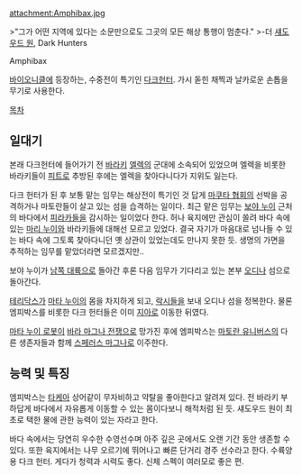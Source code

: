 attachment:Amphibax.jpg

>"그가 어떤 지역에 있다는 소문만으로도 그곳의 모든 해상 통행이 멈춘다."
>-더 [[섀도우드 원]], Dark Hunters

Amphibax

[[바이오니클]]에 등장하는, 수중전이 특기인 [[다크헌터(바이오니클)|다크헌터]]. 가시 돋힌 채찍과 날카로운 손톱을 무기로 사용한다.

[[목차]]
== 일대기 ==
본래 다크헌터에 들어가기 전 [[바라키(바이오니클)|바라키]] [[엘렉]]의 군대에 소속되어 있었으며 엘렉을 비롯한 바라키들이 [[피트]]로 추방된 후에는 엘렉을 찾아다니다가 지위도 잃는다.

다크 헌터가 된 후 보통 맡는 임무는 해상전이 특기인 것 답게 [[마쿠타 협회]]의 선박을 공격하거나 마토란들이 살고 있는 섬을 습격하는 일이다. 최근 맡은 임무는 [[보야 누이]] 근처의 바다에서 [[피라카]]들을 감시하는 일이었다 한다. 허나 육지에만 관심이 쏠려 바다 속에 있는 [[마리 누이]]와 바라키들에 대해선 모르고 있었다. 결국 자기가 마음대로 넘나들 수 있는 바다 속에 그토록 찾아다니던 옛 상관이 있었는데도 만나지 못한 듯. 생명의 가면을 추적하는 임무를 맡았더라면 모르겠지만..

보야 누이가 [[남쪽 대륙]]으로 돌아간 후론 다음 임무가 기다리고 있는 본부 [[오디나]] 섬으로 돌아간다.

[[테리닥스]]가 [[마타 누이]]의 몸을 차지하게 되고, [[락시]]들을 보내 오디나 섬을 정복한다. 물론 엠피박스를 비롯한 다크 헌터들은 이미 [[지아]]로 이동한 뒤였다.

[[마타 누이 로봇]]이 [[바라 마그나 전쟁]]으로 망가진 후에 엠피박스는 [[마토란 유니버스]]의 다른 생존자들과 함께 [[스페러스 마그나]]로 이주한다.

== 능력 및 특징 ==
엠피박스는 [[타케아]] 상어같이 무자비하고 약탈을 좋아한다고 알려져 있다. 전 바라키 부하답게 바다에서 자유롭게 이동할 수 있는 몸이다보니 해적처럼 된 듯. 섀도우드 원이 최초로 택한 물에 관한 능력이 있는 자라고 한다.

바다 속에서는 당연히 우수한 수영선수며 아주 깊은 곳에서도 오랜 기간 동안 생존할 수 있다. 또한 육지에서는 나무 오르기에 뛰어나고 빠른 단거리 경주 선수라고 한다. 수륙양용 다크 헌터. 게다가 청력과 시력도 좋다. 신체 스펙이 여러모로 좋은 편.
